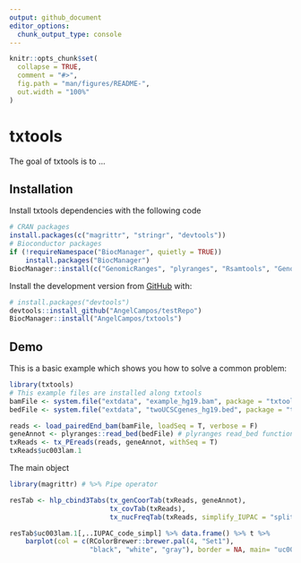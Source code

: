 ```yaml
---
output: github_document
editor_options: 
  chunk_output_type: console
---
```


<!-- README.md is generated from README.Rmd. Please edit that file -->

```r
knitr::opts_chunk$set(
  collapse = TRUE,
  comment = "#>",
  fig.path = "man/figures/README-",
  out.width = "100%"
)
```

# txtools

<!-- badges: start -->
<!-- badges: end -->

The goal of txtools is to ...

## Installation

Install txtools dependencies with the following code

```r
# CRAN packages
install.packages(c("magrittr", "stringr", "devtools"))
# Bioconductor packages
if (!requireNamespace("BiocManager", quietly = TRUE))
    install.packages("BiocManager")
BiocManager::install(c("GenomicRanges", "plyranges", "Rsamtools", "GenomicAlignments"))
```

Install the development version from [GitHub](https://github.com/) with:

``` r
# install.packages("devtools")
devtools::install_github("AngelCampos/testRepo")
BiocManager::install("AngelCampos/txtools")
```
## Demo

This is a basic example which shows you how to solve a common problem:

```r
library(txtools)
# This example files are installed along txtools
bamFile <- system.file("extdata", "example_hg19.bam", package = "txtools")
bedFile <- system.file("extdata", "twoUCSCgenes_hg19.bed", package = "txtools")

reads <- load_pairedEnd_bam(bamFile, loadSeq = T, verbose = F)
geneAnnot <- plyranges::read_bed(bedFile) # plyranges read_bed function
txReads <- tx_PEreads(reads, geneAnnot, withSeq = T)
txReads$uc003lam.1
```


The main object 


```r
library(magrittr) # %>% Pipe operator 

resTab <- hlp_cbind3Tabs(tx_genCoorTab(txReads, geneAnnot),
                         tx_covTab(txReads),
                         tx_nucFreqTab(txReads, simplify_IUPAC = "splitForceInt"))

resTab$uc003lam.1[,..IUPAC_code_simpl] %>% data.frame() %>% t %>% 
    barplot(col = c(RColorBrewer::brewer.pal(4, "Set1"), 
                    "black", "white", "gray"), border = NA, main= "uc003lam.1")
```

